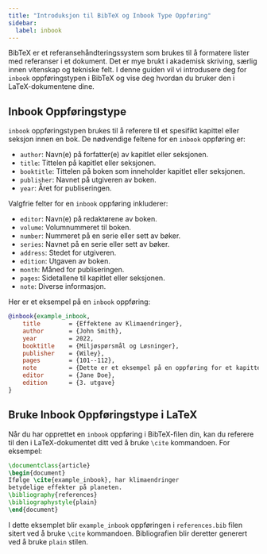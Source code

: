 ```yaml
---
title: "Introduksjon til BibTeX og Inbook Type Oppføring"
sidebar:
  label: inbook
---
```



BibTeX er et referansehåndteringssystem som brukes til å formatere lister med referanser i et dokument. Det er mye brukt i akademisk skriving, særlig innen vitenskap og tekniske felt. I denne guiden vil vi introdusere deg for `inbook` oppføringstypen i BibTeX og vise deg hvordan du bruker den i LaTeX-dokumentene dine.

<CiteDrive/>

## Inbook Oppføringstype

`inbook` oppføringstypen brukes til å referere til et spesifikt kapittel eller seksjon innen en bok. De nødvendige feltene for en `inbook` oppføring er:

-   `author`: Navn(e) på forfatter(e) av kapitlet eller seksjonen.
-   `title`: Tittelen på kapitlet eller seksjonen.
-   `booktitle`: Tittelen på boken som inneholder kapitlet eller seksjonen.
-   `publisher`: Navnet på utgiveren av boken.
-   `year`: Året for publiseringen.

Valgfrie felter for en `inbook` oppføring inkluderer:

-   `editor`: Navn(e) på redaktørene av boken.
-   `volume`: Volumnummeret til boken.
-   `number`: Nummeret på en serie eller sett av bøker.
-   `series`: Navnet på en serie eller sett av bøker.
-   `address`: Stedet for utgiveren.
-   `edition`: Utgaven av boken.
-   `month`: Måned for publiseringen.
-   `pages`: Sidetallene til kapitlet eller seksjonen.
-   `note`: Diverse informasjon.

Her er et eksempel på en `inbook` oppføring:

```bibtex
@inbook{example_inbook,
	title        = {Effektene av Klimaendringer},
	author       = {John Smith},
	year         = 2022,
	booktitle    = {Miljøspørsmål og Løsninger},
	publisher    = {Wiley},
	pages        = {101--112},
	note         = {Dette er et eksempel på en oppføring for et kapittel i en bok.},
	editor       = {Jane Doe},
	edition      = {3. utgave}
}
```

## Bruke Inbook Oppføringstype i LaTeX

Når du har opprettet en `inbook` oppføring i BibTeX-filen din, kan du referere til den i LaTeX-dokumentet ditt ved å bruke `\cite` kommandoen. For eksempel:

```latex
\documentclass{article}  
\begin{document}  
Ifølge \cite{example_inbook}, har klimaendringer 
betydelige effekter på planeten.  
\bibliography{references}
\bibliographystyle{plain} 
\end{document}
```
	
I dette eksemplet blir `example_inbook` oppføringen i `references.bib` filen sitert ved å bruke `\cite` kommandoen. Bibliografien blir deretter generert ved å bruke `plain` stilen.
